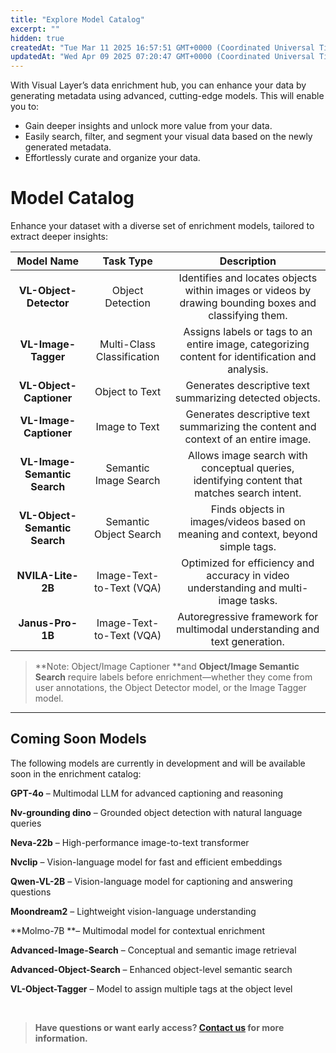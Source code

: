 ```yaml
---
title: "Explore Model Catalog"
excerpt: ""
hidden: true
createdAt: "Tue Mar 11 2025 16:57:51 GMT+0000 (Coordinated Universal Time)"
updatedAt: "Wed Apr 09 2025 07:20:47 GMT+0000 (Coordinated Universal Time)"
---
```

With Visual Layer’s data enrichment hub, you can enhance your data by generating metadata using advanced, cutting-edge models. This will enable you to:

- Gain deeper insights and unlock more value from your data.
- Easily search, filter, and segment your visual data based on the newly generated metadata.
- Effortlessly curate and organize your data.

# Model Catalog

Enhance your dataset with a diverse set of enrichment models, tailored to extract deeper insights:

|           Model Name          |          Task Type         |                                               Description                                              |
| :---------------------------: | :------------------------: | :----------------------------------------------------------------------------------------------------: |
|     **VL-Object-Detector**    |      Object Detection      | Identifies and locates objects within images or videos by drawing bounding boxes and classifying them. |
|      **VL-Image-Tagger**      | Multi-Class Classification |    Assigns labels or tags to an entire image, categorizing content for identification and analysis.    |
|    **VL-Object-Captioner**    |       Object to Text       |                        Generates descriptive text summarizing detected objects.                        |
|     **VL-Image-Captioner**    |        Image to Text       |           Generates descriptive text summarizing the content and context of an entire image.           |
|  **VL-Image-Semantic Search** |    Semantic Image Search   |      Allows image search with conceptual queries, identifying content that matches search intent.      |
| **VL-Object-Semantic Search** |   Semantic Object Search   |            Finds objects in images/videos based on meaning and context, beyond simple tags.            |
|       **NVILA-Lite-2B**       |  Image-Text-to-Text (VQA)  |           Optimized for efficiency and accuracy in video understanding and multi-image tasks.          |
|        **Janus-Pro-1B**       |  Image-Text-to-Text (VQA)  |               Autoregressive framework for multimodal understanding and text generation.               |

> **Note: Object/Image Captioner **and **Object/Image Semantic Search** require labels before enrichment—whether they come from user annotations, the Object Detector model, or the Image Tagger model.

***

## Coming Soon Models

The following models are currently in development and will be available soon in the enrichment catalog:

**GPT-4o** – Multimodal LLM for advanced captioning and reasoning

**Nv-grounding dino** – Grounded object detection with natural language queries

**Neva-22b** – High-performance image-to-text transformer

**Nvclip** – Vision-language model for fast and efficient embeddings

**Qwen-VL-2B** – Vision-language model for captioning and answering questions

**Moondream2** – Lightweight vision-language understanding

**Molmo-7B **– Multimodal model for contextual enrichment

**Advanced-Image-Search** – Conceptual and semantic image retrieval

**Advanced-Object-Search** – Enhanced object-level semantic search

**VL-Object-Tagger** – Model to assign multiple tags at the object level

<br />

> **Have questions or want early access? [Contact us](<>) for more information.**
